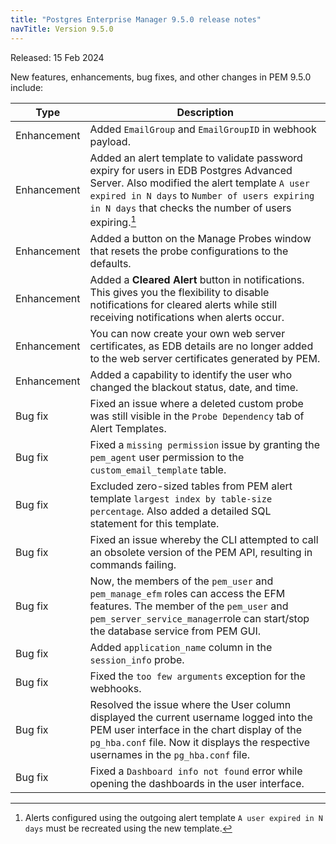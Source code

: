 ```yaml
---
title: "Postgres Enterprise Manager 9.5.0 release notes"
navTitle: Version 9.5.0
---
```


Released: 15 Feb 2024

New features, enhancements, bug fixes, and other changes in PEM 9.5.0 include:

| Type         | Description                                                                                                                                                                                                                                      |
|--------------|--------------------------------------------------------------------------------------------------------------------------------------------------------------------------------------------------------------------------------------------------|
| Enhancement  | Added `EmailGroup` and `EmailGroupID` in webhook payload.                                                                                                                                                                                        |
| Enhancement  | Added an alert template to validate password expiry for users in EDB Postgres Advanced Server. Also modified the alert template `A user expired in N days` to `Number of users expiring in N days` that checks the number of users expiring.[^*] |
| Enhancement  | Added a button on the Manage Probes window that resets the probe configurations to the defaults.                                                                                                                                                 |
| Enhancement  | Added a **Cleared Alert** button in notifications. This gives you the flexibility to disable notifications for cleared alerts while still receiving notifications when alerts occur.                                                             |
| Enhancement  | You can now create your own web server certificates, as EDB details are no longer added to the web server certificates generated by PEM.                                                                                                         |
| Enhancement  | Added a capability to identify the user who changed the blackout status, date, and time.                                                                                                                                                         |
| Bug&nbsp;fix | Fixed an issue where a deleted custom probe was still visible in the `Probe Dependency` tab of Alert Templates.                                                                                                                                  |
| Bug&nbsp;fix | Fixed a `missing permission` issue by granting the `pem_agent` user permission to the `custom_email_template` table.                                                                                                                             |
| Bug&nbsp;fix | Excluded zero-sized tables from PEM alert template `largest index by table-size percentage`. Also added a detailed SQL statement for this template.                                                                                              |
| Bug&nbsp;fix | Fixed an issue whereby the CLI attempted to call an obsolete version of the PEM API, resulting in commands failing.                                                                                                                              |
| Bug&nbsp;fix | Now, the members of the `pem_user` and `pem_manage_efm` roles can access the EFM features. The member of the `pem_user` and `pem_server_service_manager`role can start/stop the database service from PEM GUI.                                   |
| Bug&nbsp;fix | Added `application_name` column in the `session_info` probe.                                                                                                                                                                                     |
| Bug&nbsp;fix | Fixed the `too few arguments` exception for the webhooks.                                                                                                                                                                                        |
| Bug&nbsp;fix | Resolved the issue where the User column displayed the current username logged into the PEM user interface in the chart display of the `pg_hba.conf` file. Now it displays the respective usernames in the `pg_hba.conf` file.                   |
| Bug&nbsp;fix | Fixed a `Dashboard info not found` error while opening the dashboards in the user interface.                                                                                                                                                     |


[^*]: Alerts configured using the outgoing alert template `A user expired in N days` must be recreated using the new template. 